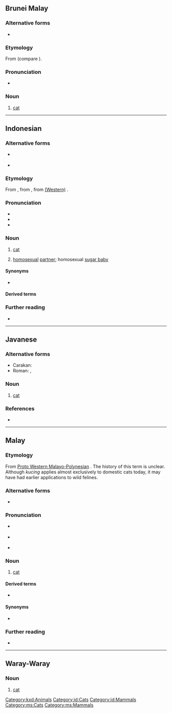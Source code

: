 ==Brunei Malay==

===Alternative forms===
* {{l|kxd|ucing}}

===Etymology===
From {{der|kxd|poz-pro|*kutíŋ}} (compare {{cog|ms|kucing}}).

===Pronunciation===
* {{IPA|kxd|/ku.t͡ʃiŋ/}}

===Noun===
{{head|kxd|noun}}

# [[cat]] {{gloss|domestic species}}

[[Category:kxd:Animals]]

----

==Indonesian==
{{wikipedia|lang=id}}

===Alternative forms===
* {{l|id|koetjing}} {{q|pre-1947}}
* {{l|id|kutjing}} {{q|1947-1967}}

===Etymology===
From {{inh|id|ms|kucing}}, from {{inh|id|ms-cla|kucing}}, from [[w:Western Malayo-Polynesian languages|(Western)]] {{inh|id|poz-pro|*kutíŋ}}.

===Pronunciation===
* {{IPA|id|/kut͡ʃɪŋ/}}
* {{rhymes|id|t͡ʃɪŋ|ɪŋ|ŋ|s=2}}
* {{rhymes|id|ut͡ʃɪŋ}}

===Noun===
{{id-noun|pl=duplication}}

# [[cat]] {{gloss|domestic species}}
# {{lb|id|gay slang}} [[homosexual]] [[partner]]; homosexual [[sugar baby]]

====Synonyms====
* {{l|id|meong}}

====Derived terms====
{{der4|id|
| kucing-kucing
| kucing-kucingan
|}}
{{der4|id|
| kucing abisinian
| kucing air
| kucing anggora
| kucing angora
| kucing bakau
| kucing batu
| kucing belanda
| kucing belang
| kucing bengal
| kucing congkok
| kucing emas
| kucing garong
| kucing hutan
| kucing kuwuk
| kucing liar
| kucing merah
| kucing negeri
| kucing pekak
| kucing piara
| kucing senggora
| kucing siam
| kucing tandang
| kucing tapai
| kucing tuli
|}}

===Further reading===
* {{R:KBBI Daring}}

[[Category:id:Cats]]
[[Category:id:Mammals]]

----

==Javanese==

===Alternative forms===
* Carakan: {{l|jv|ꦏꦸꦕꦶꦁ|tr=-}}
* Roman: {{l|jv|kocing}} {{qualifier|dialectal}}, {{l|jv|koetjing}} {{qualifier|dated}}

===Noun===
{{jv-noun|kn=kucing}}

# [[cat]]

===References===
* {{R:Kamus Basa Jawa}}

----

==Malay==
{{wikipedia|lang=ms}}

===Etymology===
From [[w:Western Malayo-Polynesian languages|Proto Western Malayo-Polynesian]] {{m|poz-pro|*kutíŋ}}. The history of this term is unclear. Although ''kucing'' applies almost exclusively to domestic cats today, it may have had earlier applications to wild felines.

===Alternative forms===
* {{l|ms|kuching}}

===Pronunciation===
* {{a|Johor-Selangor|Riau-Lingga}} {{IPA|ms|/kut͡ʃeŋ/}}
* {{a|Baku}} {{IPA|ms|/kut͡ʃɪŋ/}}
* {{rhymes|ms|ut͡ʃeŋ}}

===Noun===
{{ms-noun}}

# [[cat]] {{gloss|domestic species}}

====Derived terms====
* {{l|ms|kucing liar}}

====Synonyms====
* {{l|ms|pusak}} {{qualifier|Sarawak}}

===Further reading===
* {{R:PRPM}}

{{topics|ms|Animals}}
[[Category:ms:Cats]]
[[Category:ms:Mammals]]

----

==Waray-Waray==

===Noun===
{{head|war|noun}}

# {{lb|war|literary}} [[cat]]